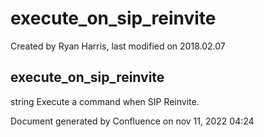 
# execute_on_sip_reinvite 

 Created by  Ryan Harris, last modified on 2018.02.07

## execute_on_sip_reinvite

string Execute a command when SIP Reinvite.

Document generated by Confluence on nov 11, 2022 04:24
